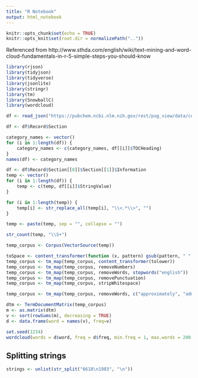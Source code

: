 ```yaml
---
title: "R Notebook"
output: html_notebook
---
```



```r
knitr::opts_chunk$set(echo = TRUE)
knitr::opts_knit$set(root.dir = normalizePath(".."))
```


Referenced from http://www.sthda.com/english/wiki/text-mining-and-word-cloud-fundamentals-in-r-5-simple-steps-you-should-know

```r
library(rjson)
library(tidyjson)
library(tidyverse)
library(jsonlite)
library(stringr)
library(tm)
library(SnowballC)
library(wordcloud)
```

```r
df <- read_json("https://pubchem.ncbi.nlm.nih.gov/rest/pug_view/data/compound/6618/JSON/?response_type=save&response_basename=CID_6618")
```

```r
df <- df$Record$Section
```

```r
category_names <- vector()
for (i in 1:length(df)) {
    category_names <- c(category_names, df[[i]]$TOCHeading)
}
names(df) <- category_names
```


```r
df <- df$Record$Section[[8]]$Section[[1]]$Information
temp <- vector()
for (i in 1:length(df)) {
    temp <- c(temp, df[[i]]$StringValue)
}
```

```r
for (i in 1:length(temp)) {
    temp[i] <- str_replace_all(temp[i], "\\<.*\\>", "")
}
```

```r
temp <- paste(temp, sep = "", collapse = "")
```

```r
str_count(temp, "\\S+")
```


```r
temp_corpus <- Corpus(VectorSource(temp))
```

```r
toSpace <- content_transformer(function (x, pattern) gsub(pattern, " ", x))
temp_corpus <- tm_map(temp_corpus, content_transformer(tolower))
temp_corpus <- tm_map(temp_corpus, removeNumbers)
temp_corpus <- tm_map(temp_corpus, removeWords, stopwords("english"))
temp_corpus <- tm_map(temp_corpus, removePunctuation)
temp_corpus <- tm_map(temp_corpus, stripWhitespace)
```

```r
temp_corpus <- tm_map(temp_corpus, removeWords, c("approximately", "administered", "authors", "days", "dose", "fate", "following", "found", "group", "highest", "hours", "levels", "nature", "present", "respectively", "samples", "similar", "via"))
```



```r
dtm <- TermDocumentMatrix(temp_corpus)
m <- as.matrix(dtm)
v <- sort(rowSums(m), decreasing = TRUE)
d <- data.frame(word = names(v), freq=v)
```

```r
set.seed(1234)
wordcloud(words = d$word, freq = d$freq, min.freq = 1, max.words = 200, random.order = FALSE, rot.per = 0.35, colors = brewer.pal(8, "Dark2"))
```

## Splitting strings

```r
strings <- unlist(str_split("6618\n1983", "\n"))
```

